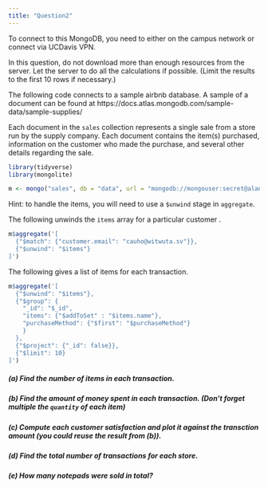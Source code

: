 ```yaml
---
title: "Question2"
---
```


To connect to this MongoDB, you need to either on the campus network or connect via UCDavis VPN.

In this question, do not download more than enough resources from the server. Let the server to do all the calculations if possible. (Limit the results to the first 10 rows if necessary.)

The following code connects to a sample airbnb database. A sample of a document can be found at
https://docs.atlas.mongodb.com/sample-data/sample-supplies/

Each document in the `sales` collection represents a single sale from a store run by the supply company. Each document contains the item(s) purchased, information on the customer who made the purchase, and several other details regarding the sale.


```r
library(tidyverse)
library(mongolite)

m <- mongo("sales", db = "data", url = "mongodb://mongouser:secret@alan.ucdavis.edu/data")
```

Hint: to handle the items, you will need to use a `$unwind` stage in `aggregate`.

The following unwinds the `items` array for a particular customer
.
```r
m$aggregate('[
  {"$match": {"customer.email": "cauho@witwuta.sv"}},
  {"$unwind": "$items"}
]')
```


The following gives a list of items for each transaction.
```r
m$aggregate('[
  {"$unwind": "$items"},
  {"$group": {
    "_id": "$_id",
    "items": {"$addToSet" : "$items.name"},
    "purchaseMethod": {"$first": "$purchaseMethod"}
    }
  },
  {"$project": {"_id": false}},
  {"$limit": 10}
]')
```



##### (a)  Find the number of items in each transaction.



##### (b) Find the amount of money spent in each transaction. (Don't forget multiple the `quantity` of each item)



##### (c) Compute each customer satisfaction and plot it against the transction amount (you could reuse the result from (b)).




##### (d) Find the total number of transactions for each store.



##### (e) How many notepads were sold in total?

